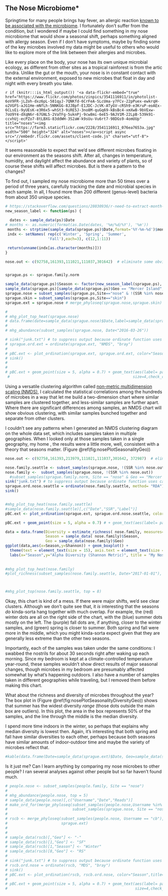 ## The Nose Microbiome* {#startNose}

Springtime for many people brings hay fever, an allergic reaction [known to be associated with the microbiome](https://www.ncbi.nlm.nih.gov/pmc/articles/PMC5378446/). I fortunately don't suffer from the condition, but I wondered if maybe I could find something in my nose microbiome that would show a seasonal shift, perhaps something aligned with allergy season. Even if I don't have symptoms, maybe by finding some of the key microbes involved my data might be useful to others who would like to explore more of the link between their allergies and microbes.

Like every place on the body, your nose has its own unique microbial ecology, as different from other sites as a tropical rainforest is from the artic tundra. Unlike the gut or the mouth, your nose is in constant contact with the external environment, exposed to new microbes that float in day and night with every breath you take. 

`r if (knitr:::is_html_output()) '<a data-flickr-embed="true"  href="https://www.flickr.com/photos/zinpics/3541116911/in/photolist-6oV9FR-jLZoh-dxz6pL-581qyJ-7QNKfd-6CrFeA-SLcUma-y7FCv-22pPuex-ewkrqH-o2VGFS-aJG1He-mNfLh-5NNKGG-8JJBpf-E1JDC-JcVK-ATyGV-cRSh9-e3KruP-eoAEx-6CLsEi-9yUEsK-e3R6x5-whSt3-9iRE5J-3no8M-quGq69-kBsBc4-xmXwB-9bVExw-7oU9Y4-dXqN6r-67GNL5-2VaTFg-5uknPj-9cw8mi-6eE5-9AJV1M-22LpB-539k91-ccvhUj-ecPZo7-8tLBXG-83ddWH-3S2aW-k9sUu-Vu6rt7-98DGs9-4omUUp" title="noses"><img src="https://farm3.staticflickr.com/2228/3541116911_076ea7653a.jpg" width="500" height="324" alt="noses"></a><script async src="//embedr.flickr.com/assets/client-code.js" charset="utf-8"></script>'`

It seems reasonable to expect that we'd see different microbes floating in our environment as the seasons shift. After all, changes in temperature, humidity, and daylight affect the abundance and variety of plants, so of course these shifts will affect microbes.  But is there a pattern to the changes?

To find out, I sampled my nose microbiome more than 50 times over a period of three years, carefully tracking the date and microbial species in each sample. In all, I found more than 200 different (genus-level) bacteria from about 350 unique species.

```r

# https://stackoverflow.com/questions/28030936/r-need-to-extract-month-and-assign-season
new_season_label <- function(ps) {
  
  dates <- sample_data(ps)$Date
# months <- as.numeric(format(as.Date(dates, '%m/%d/%Y'), '%m'))
 months <- strptime(sample_data(sprague.ps)$Date,format='%Y-%m-%d')$mon +1
 indx <- setNames( rep(c('Winter', 'Spring', 'Summer',
                   'Fall'),each=3), c(12,1:11))

 return(unname(indx[as.character(months)]))
}

nose.out <- c(92758,161393,111021,111037,301642)  # eliminate some obvious outliers


sprague.ps <- sprague.family.norm

sample_data(sprague.ps)$Season <- factor(new_season_label(sprague.ps), levels = c("Winter","Spring","Summer","Fall"))
sample_data(sprague.ps)[sample_data(sprague.ps)$Geo == "Mercer Island",]$Geo <- "Seattle"
sprague.nose = subset_samples(sprague.ps,Site=="nose" & !(SSR %in% nose.out)) # & SSR != 52075)# & Season != "Spring")
sprague.skin = subset_samples(sprague.ps,Site=="skin")
sprague.ext = sprague.nose # merge_phyloseq(sprague.nose,sprague.skin)


```



```r
# 
# mhg_plot_top_heat(sprague.nose)
# data.frame(date=sample_data(sprague.nose)$Date,label=sample_data(sprague.nose)$Label)
# 
# mhg_abundance(subset_samples(sprague.nose, Date<"2016-03-26"))

```




```r
# sink("junk.txt") # to suppress output because ordinate function uses cat
# sprague.ord.ext = ordinate(sprague.ext, "NMDS", "bray")
# 
# pBC.ext <- plot_ordination(sprague.ext, sprague.ord.ext, color="Season",title="Nose Microbiome Across Seasons")
# sink()
# 
# 
# pBC.ext + geom_point(size = 5, alpha = 0.7) + geom_text(aes(label= paste0(Geo,"\n",substr(Date,3,7))),
 #                                                       size=4,check_overlap = TRUE)


```

Using a versatile clustering algorithm called [non-metric multidimension scaling (NMDS)](https://jonlefcheck.net/2012/10/24/nmds-tutorial-in-r/), I calculated the statistical correlations among the hundreds of microbes in a way that let me build a two-dimension chart where similar samples are clustered together, and less-similar samples are further apart. Where there are significant differences among samples, an NMDS chart will show obvious clustering, with similar samples bunched together and separate from other clusters. 

I couldn't see any patterns when I generated an NMDS clustering diagram on the whole data set, which includes samples taken in multiple geographies.  When I looked only at those samples taken in a single geography, my home , the results were a little more, well, consistent with a theory that seasons matter. (Figure \@ref(fig:nosePlotSeasonalityGeo))

```r

nose.out <- c(92758,161393,213979,111021,111037,301642, 372987)  # eliminate some obvious outliers

nose.family.seattle <- subset_samples(sprague.nose, !(SSR %in% nose.out) & Geo == "Seattle")
nose.family <-  subset_samples(sprague.nose, !(SSR %in% nose.out))
  #subset_samples(sprague.family.norm, Site == "nose" & Geo == "Mercer Island")
sink("junk.txt") # to suppress output because ordinate function uses cat
sprague.ord.nose.seattle = ordinate(nose.family.seattle, method= "RDA")#, distance = "bray")
sink()


#mhg_plot_top_heat(nose.family.seattle)
#sample_data(nose.family.seattle)[,c("Date","SSR","Label")]
pBC.ext <- plot_ordination(sprague.ext, sprague.ord.nose.seattle, color="Season",title="Nose Microbiome Across Seasons")

pBC.ext + geom_point(size = 5, alpha = 0.7) # + geom_text(aes(label= paste0(substr(Date,3,7))),size=4,check_overlap = TRUE)

```

```r

data = data.frame(Diversity = estimate_richness( nose.family, measures=c("Shannon")),
                  Season = sample_data( nose.family)$Season,
                  Geo = sample_data(nose.family)$Geo) 
ggplot(data,aes(x=Season,y=Shannon)) + geom_boxplot() +
  theme(text = element_text(size = 15), axis.text = element_text(size = 10)) + 
  labs(x="Season",y="Alpha Diversity (Shannon Metric)", title = "My Nose Microbiome Diversity by Season")
  
  
#mhg_plot_top_heat(nose.family)
#plot_richness(subset_samples(nose.family.seattle, Date>"2017-01-01"), measures = "InvSimpson", x = "Season") + geom_boxplot() + ggtitle("My Nose Microbiome Diversity Varies By Season")



#mhg_plot_top(nose.family.seattle, top = 8)
```


Okay, this chart is kind of a mess.  If there were major shifts, we'd see clear clusters.  Although we don't quite see that, it _is_ interesting that the seasons _do_ kinda-sorta hang together with much overlap. For example, the (red) winter dots are all on the right side of the chart, with the (blue) summer dots mostly on the left. The (purple) fall dots are, if anything, closer to the winter samples, and (green) spring is closer to summer. Both spring and fall were more in the middle, which you might kinda-sorta expect given that they are generally less extreme than the other two seasons.

Importantly, each of the samples was taken under the same conditions: I swabbed the nostrils for about 30 seconds right after waking up each morning. Since my bedroom is kept at a climate-controlled temperature year-round, these samples wouldn't show direct results of major seasonal changes, though microbes in my bedroom are presumably affected somewhat by what's happening outdoors. I also have a number of samples taken in different geographies while traveling, but I removed them before making this chart.

What about the richness and diversity of microbes throughout the year?  The box plot in (Figure \@ref(fig:nosePlotSeasonalityDiversityGeo)) shows that summer has the widest diversity _range_ (those dots outside the main box are outliers).  In this plot, the area in the box represents 50% of the samples, and the line through the middle is the median diversity.


I spend more time indoors in the winter, so perhaps that explains why median diversity is lowest then. Again, it's interesting that both spring and fall have similar diversities to each other, perhaps because both seasons have similar amounts of indoor-outdoor time and maybe the variety of microbes reflect that.

```r

#kable(data.frame(Date=sample_data(sprague.ext)$Date, Geo=sample_data(sprague.ext)$Geo, Notes = sample_data(sprague.ext)$Notes))
```

Is it just me?  Can I learn anything by comparing my nose microbes to other people?  I ran several analyses against other people but so far haven't found much.

```r

# people.nose <- subset_samples(people.family, Site == "nose")
# 
# mhg_abundance(people.nose, top = 5)
# sample_data(people.nose)[,c("Username","Date","Reads")]
# make_ord_for(merge_phyloseq(subset_samples(people.nose,Username %in% c("cb","RSpragueFather","RspragueSon")),
#                             subset_samples(sprague.nose, Site == "nose")))
# 
# rscb <- merge_phyloseq(subset_samples(people.nose, Username == "cb"),
#                        sprague.ext)
# 
# 
# sample_data(rscb)[,"Geo"] <- "-"
# sample_data(rscb)[1,"Geo"] <- "SF"
# sample_data(rscb)[1,"Season"] <- "Winter"
# sample_data(rscb)[8,"Geo"] <- "RS"
# 
# sink("junk.txt") # to suppress output because ordinate function uses cat
# rscb.ord.nose = ordinate(rscb, "MDS", "bray")
# sink()
# pBC.ext <- plot_ordination(rscb, rscb.ord.nose, color="Season",title="Nose Microbiome Across Seasons")
# 
# pBC.ext + geom_point(size = 5, alpha = 0.7) + geom_text(aes(label= paste0(Geo,"\n",substr(Date,3,7))),
#                                                         size=4,check_overlap = TRUE)

```

